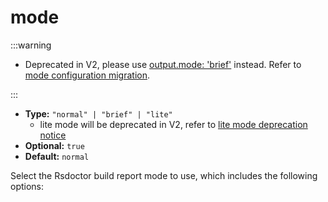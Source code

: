 
# mode

:::warning

- Deprecated in V2, please use [output.mode: 'brief'](/config/options/output#mode) instead. Refer to [mode configuration migration](/config/options/options-v2#mode).

:::

- **Type:** `"normal" | "brief" | "lite"`
  - lite mode will be deprecated in V2, refer to [lite mode deprecation notice](/config/options/options-v2#lite)
- **Optional:** `true`
- **Default:** `normal`

Select the Rsdoctor build report mode to use, which includes the following options:


<ModeIntro />
